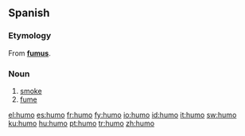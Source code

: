 == Spanish ==
=== Etymology ===
From {{L.|es}} '''[[fumus]]'''.

=== Noun ===
{{es-noun-m}}

# [[smoke]]
# [[fume]]

[[el:humo]]
[[es:humo]]
[[fr:humo]]
[[fy:humo]]
[[io:humo]]
[[id:humo]]
[[it:humo]]
[[sw:humo]]
[[ku:humo]]
[[hu:humo]]
[[pt:humo]]
[[tr:humo]]
[[zh:humo]]